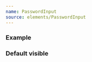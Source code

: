 ```yaml
---
name: PasswordInput
source: elements/PasswordInput
---
```


### Example

<Playground>
  <PasswordInput name="Password" placeholder="Password" value="secret" />
</Playground>

### Default visible

<Playground>
  <PasswordInput
    name="Password"
    placeholder="Password"
    value="secret"
    defaultVisibility
  />
</Playground>
